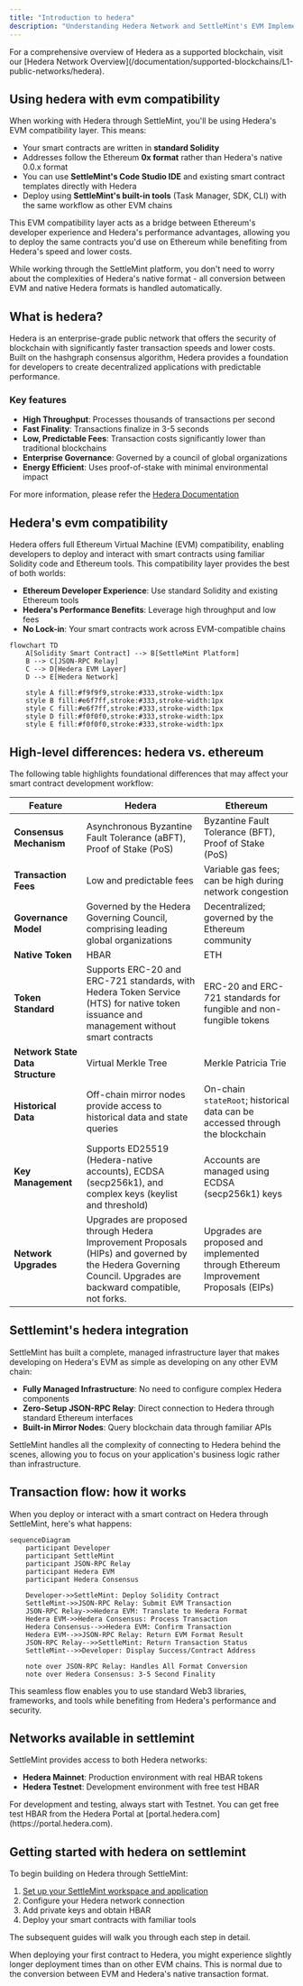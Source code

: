 ```yaml
---
title: "Introduction to hedera"
description: "Understanding Hedera Network and SettleMint's EVM Implementation"
---
```



<Callout type="info">
For a comprehensive overview of Hedera as a supported blockchain, visit our [Hedera Network Overview](/documentation/supported-blockchains/L1-public-networks/hedera).
</Callout>

## Using hedera with evm compatibility

When working with Hedera through SettleMint, you'll be using Hedera's EVM compatibility layer. This means:

- Your smart contracts are written in **standard Solidity**
- Addresses follow the Ethereum **0x format** rather than Hedera's native 0.0.x format
- You can use **SettleMint's Code Studio IDE** and existing smart contract templates directly with Hedera
- Deploy using **SettleMint's built-in tools** (Task Manager, SDK, CLI) with the same workflow as other EVM chains

This EVM compatibility layer acts as a bridge between Ethereum's developer experience and Hedera's performance advantages, allowing you to deploy the same contracts you'd use on Ethereum while benefiting from Hedera's speed and lower costs.

<Callout type="info">
While working through the SettleMint platform, you don't need to worry about the complexities of Hedera's native format - all conversion between EVM and native Hedera formats is handled automatically.
</Callout>


## What is hedera?

Hedera is an enterprise-grade public network that offers the security of blockchain with significantly faster transaction speeds and lower costs. Built on the hashgraph consensus algorithm, Hedera provides a foundation for developers to create decentralized applications with predictable performance.

### Key features

- **High Throughput**: Processes thousands of transactions per second
- **Fast Finality**: Transactions finalize in 3-5 seconds
- **Low, Predictable Fees**: Transaction costs significantly lower than traditional blockchains
- **Enterprise Governance**: Governed by a council of global organizations
- **Energy Efficient**: Uses proof-of-stake with minimal environmental impact

For more information, please refer the [Hedera Documentation](https://docs.hedera.com/hedera)
## Hedera's evm compatibility

Hedera offers full Ethereum Virtual Machine (EVM) compatibility, enabling developers to deploy and interact with smart contracts using familiar Solidity code and Ethereum tools. This compatibility layer provides the best of both worlds:

- **Ethereum Developer Experience**: Use standard Solidity and existing Ethereum tools
- **Hedera's Performance Benefits**: Leverage high throughput and low fees
- **No Lock-in**: Your smart contracts work across EVM-compatible chains

```mermaid
flowchart TD
    A[Solidity Smart Contract] --> B[SettleMint Platform]
    B --> C[JSON-RPC Relay]
    C --> D[Hedera EVM Layer]
    D --> E[Hedera Network]
    
    style A fill:#f9f9f9,stroke:#333,stroke-width:1px
    style B fill:#e6f7ff,stroke:#333,stroke-width:1px
    style C fill:#e6f7ff,stroke:#333,stroke-width:1px
    style D fill:#f0f0f0,stroke:#333,stroke-width:1px
    style E fill:#f0f0f0,stroke:#333,stroke-width:1px
```

## High-level differences: hedera vs. ethereum

The following table highlights foundational differences that may affect your smart contract development workflow:

| **Feature**                 | **Hedera**                                                                                                                                     | **Ethereum**                                                                                                   |
|----------------------------|-------------------------------------------------------------------------------------------------------------------------------------------------|-----------------------------------------------------------------------------------------------------------------|
| **Consensus Mechanism**     | Asynchronous Byzantine Fault Tolerance (aBFT), Proof of Stake (PoS)                                                                             | Byzantine Fault Tolerance (BFT), Proof of Stake (PoS)                                                           |
| **Transaction Fees**        | Low and predictable fees                                                                                                                       | Variable gas fees; can be high during network congestion                                                        |
| **Governance Model**        | Governed by the Hedera Governing Council, comprising leading global organizations                                                              | Decentralized; governed by the Ethereum community                                                              |
| **Native Token**            | HBAR                                                                                                                                           | ETH                                                                                                             |
| **Token Standard**          | Supports ERC-20 and ERC-721 standards, with Hedera Token Service (HTS) for native token issuance and management without smart contracts        | ERC-20 and ERC-721 standards for fungible and non-fungible tokens                                              |
| **Network State Data Structure** | Virtual Merkle Tree                                                                                                                            | Merkle Patricia Trie                                                                                            |
| **Historical Data**         | Off-chain mirror nodes provide access to historical data and state queries                                                                    | On-chain `stateRoot`; historical data can be accessed through the blockchain                                   |
| **Key Management**          | Supports ED25519 (Hedera-native accounts), ECDSA (secp256k1), and complex keys (keylist and threshold)                                         | Accounts are managed using ECDSA (secp256k1) keys                                                               |
| **Network Upgrades**        | Upgrades are proposed through Hedera Improvement Proposals (HIPs) and governed by the Hedera Governing Council. Upgrades are backward compatible, not forks. | Upgrades are proposed and implemented through Ethereum Improvement Proposals (EIPs)                           |


## Settlemint's hedera integration

SettleMint has built a complete, managed infrastructure layer that makes developing on Hedera's EVM as simple as developing on any other EVM chain:

- **Fully Managed Infrastructure**: No need to configure complex Hedera components
- **Zero-Setup JSON-RPC Relay**: Direct connection to Hedera through standard Ethereum interfaces
- **Built-in Mirror Nodes**: Query blockchain data through familiar APIs

<Callout type="info">
SettleMint handles all the complexity of connecting to Hedera behind the scenes, allowing you to focus on your application's business logic rather than infrastructure.
</Callout>

## Transaction flow: how it works

When you deploy or interact with a smart contract on Hedera through SettleMint, here's what happens:

```mermaid
sequenceDiagram
    participant Developer
    participant SettleMint
    participant JSON-RPC Relay
    participant Hedera EVM
    participant Hedera Consensus
    
    Developer->>SettleMint: Deploy Solidity Contract
    SettleMint->>JSON-RPC Relay: Submit EVM Transaction
    JSON-RPC Relay->>Hedera EVM: Translate to Hedera Format
    Hedera EVM->>Hedera Consensus: Process Transaction
    Hedera Consensus-->>Hedera EVM: Confirm Transaction
    Hedera EVM-->>JSON-RPC Relay: Return EVM Format Result
    JSON-RPC Relay-->>SettleMint: Return Transaction Status
    SettleMint-->>Developer: Display Success/Contract Address
    
    note over JSON-RPC Relay: Handles All Format Conversion
    note over Hedera Consensus: 3-5 Second Finality
```

This seamless flow enables you to use standard Web3 libraries, frameworks, and tools while benefiting from Hedera's performance and security.

## Networks available in settlemint

SettleMint provides access to both Hedera networks:

- **Hedera Mainnet**: Production environment with real HBAR tokens
- **Hedera Testnet**: Development environment with free test HBAR

<Callout type="tip">
For development and testing, always start with Testnet. You can get free test HBAR from the Hedera Portal at [portal.hedera.com](https://portal.hedera.com).
</Callout>

## Getting started with hedera on settlemint

To begin building on Hedera through SettleMint:

1. [Set up your SettleMint workspace and application](/documentation/building-with-settlemint/hedera-hashgraph-guide/create-an-application)
2. Configure your Hedera network connection
3. Add private keys and obtain HBAR
4. Deploy your smart contracts with familiar tools

The subsequent guides will walk you through each step in detail.

<Callout type="warning">
When deploying your first contract to Hedera, you might experience slightly longer deployment times than on other EVM chains. This is normal due to the conversion between EVM and Hedera's native transaction format.
</Callout>
